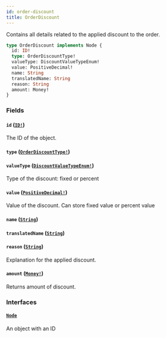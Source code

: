 ```yaml
---
id: order-discount
title: OrderDiscount
---
```


Contains all details related to the applied discount to the order.

```graphql
type OrderDiscount implements Node {
  id: ID!
  type: OrderDiscountType!
  valueType: DiscountValueTypeEnum!
  value: PositiveDecimal!
  name: String
  translatedName: String
  reason: String
  amount: Money!
}
```

### Fields

#### `id` ([`ID!`](/developer/api-reference/scalars/id))

The ID of the object.

#### `type` ([`OrderDiscountType!`](/developer/api-reference/enums/order-discount-type))

#### `valueType` ([`DiscountValueTypeEnum!`](/developer/api-reference/enums/discount-value-type-enum))

Type of the discount: fixed or percent

#### `value` ([`PositiveDecimal!`](/developer/api-reference/scalars/positive-decimal))

Value of the discount. Can store fixed value or percent value

#### `name` ([`String`](/developer/api-reference/scalars/string))

#### `translatedName` ([`String`](/developer/api-reference/scalars/string))

#### `reason` ([`String`](/developer/api-reference/scalars/string))

Explanation for the applied discount.

#### `amount` ([`Money!`](/developer/api-reference/objects/money))

Returns amount of discount.

### Interfaces

#### [`Node`](/developer/api-reference/interfaces/node)

An object with an ID
